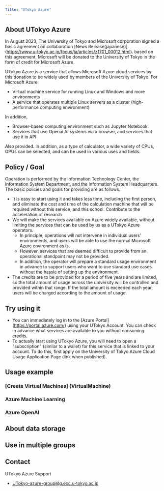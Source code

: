 ```yaml
---
Title: "UTokyo Azure"
---
```


## About UTokyo Azure

In August 2023, The University of Tokyo and Microsoft corporation signed a basic agreement on collaboration [News Release(japanese)] (https://www.u-tokyo.ac.jp/focus/ja/articles/z1701_00012.html). based on this agreement, Microsoft will be donated to the University of Tokyo in the form of credit for Microsoft Azure.

UTokyo Azure is a service that allows Microsoft Azure cloud services by this donation to be widely used by members of the University of Tokyo. For Microsoft Azure

- Virtual machine service for running Linux and Windows and more environments
- A service that operates multiple Linux servers as a cluster (high-performance computing environment)

In addition,

- Browser-based computing environment such as Jupyter Notebook
- Services that use Openai AI systems via a browser, and services that use it in API

Also provided. In addition, as a type of calculator, a wide variety of CPUs, GPUs can be selected, and can be used in various uses and fields.

## Policy / Goal

Operation is performed by the Information Technology Center, the Information System Department, and the Information System Headquarters. The basic policies and goals for providing are as follows.

- It is easy to start using it and takes less time, including the first person, and eliminate the cost and time of the calculation machine that will be required without this service, and this school. Contribute to the acceleration of research
- We will make the services available on Azure widely available, without limiting the services that can be used by us as a UTokyo Azure operators.
  - In principle, operations will not intervene in individual users' environments, and users will be able to use the normal Microsoft Azure environment as is.
  - However, services that are deemed difficult to provide from an operational standpoint may not be provided.
  - In addition, the operator will prepare a standard usage environment in advance to support users who want to use standard use cases without the hassle of setting up the environment.
- The credits are to be provided for a period of five years and are limited, so the total amount of usage across the university will be controlled and provided within that range. If the total amount is exceeded each year, users will be charged according to the amount of usage.

## Try using it
- You can immediately log in to the [Azure Portal] (https://portal.azure.com/)  using your UTokyo Account. You can check in advance what services are available to you without consuming credits.
- To actually start using UTokyo Azure, you will need to open a "subscription" (similar to a wallet) for this service that is linked to your account. To do this, first apply on the University of Tokyo Azure Cloud Usage Application Page (link when published).

## Usage example

### [Create Virtual Machines] (VirtualMachine)

### Azure Machine Learning

### Azure OpenAI

## About data storage

## Use in multiple groups

## Contact
UTokyo Azure Support
- UTokyo-azure-group@g.ecc.u-tokyo.ac.jp
